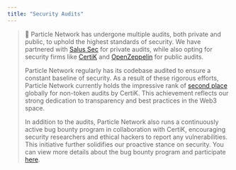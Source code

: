 ```yaml
---
title: "Security Audits"
---
```


> 🏅 Particle Network has undergone multiple audits, both private and public, to uphold the highest standards of security. We have partnered with [Salus Sec](https://salusec.io/) for private audits, while also opting for security firms like [CertiK](https://skynet.certik.com/projects/particle-network) and [OpenZeppelin](https://blog.openzeppelin.com/particle-network-btc-smart-account-audit) for public audits.
> 
> Particle Network regularly has its codebase audited to ensure a constant baseline of security. As a result of these rigorous efforts, Particle Network currently holds the impressive rank of [second place](https://skynet.certik.com/leaderboards/non-token) globally for non-token audits by CertiK. This achievement reflects our strong dedication to transparency and best practices in the Web3 space.
> 
> In addition to the audits, Particle Network also runs a continuously active bug bounty program in collaboration with CertiK, encouraging security researchers and ethical hackers to report any vulnerabilities. This initiative further solidifies our proactive stance on security. You can view more details about the bug bounty program and participate [here](https://skynet.certik.com/projects/particle-network).
